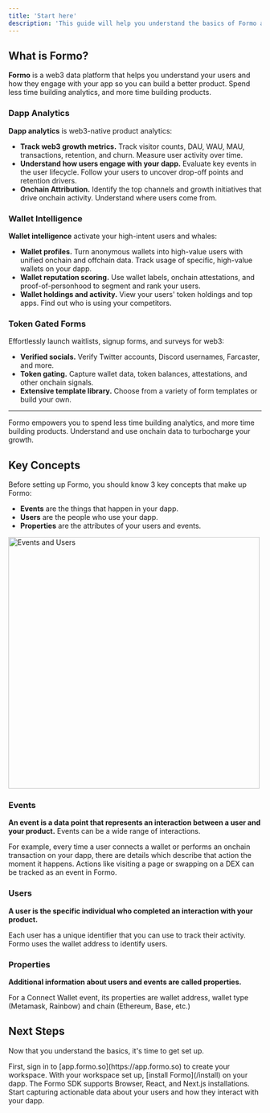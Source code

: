```yaml
---
title: 'Start here'
description: 'This guide will help you understand the basics of Formo and how to get started. '
---
```


## What is Formo?

**Formo** is a web3 data platform that helps you understand your users and how they engage with your app so you can build a better product. Spend less time building analytics, and more time building products.


### Dapp Analytics

**Dapp analytics** is web3-native product analytics: 

- **Track web3 growth metrics.** Track visitor counts, DAU, WAU, MAU, transactions, retention, and churn. Measure user activity over time.
- **Understand how users engage with your dapp.** Evaluate key events in the user lifecycle. Follow your users to uncover drop-off points and retention drivers.
- **Onchain Attribution.** Identify the top channels and growth initiatives that drive onchain activity. Understand where users come from. 

### Wallet Intelligence

**Wallet intelligence** activate your high-intent users and whales:

-   **Wallet profiles.** Turn anonymous wallets into high-value users with unified onchain and offchain data. Track usage of specific, high-value wallets on your dapp. 
-   **Wallet reputation scoring.** Use wallet labels, onchain attestations, and proof-of-personhood to segment and rank your users.
-   **Wallet holdings and activity.** View your users' token holdings and top apps. Find out who is using your competitors.

### Token Gated Forms

Effortlessly launch waitlists, signup forms, and surveys for web3:

-   **Verified socials.** Verify Twitter accounts, Discord usernames, Farcaster, and more.
-   **Token gating.** Capture wallet data, token balances, attestations, and other onchain signals.
-   **Extensive template library.** Choose from a variety of form templates or build your own.

----

Formo empowers you to spend less time building analytics, and more time building products. Understand and use onchain data to turbocharge your growth. 

## Key Concepts

Before setting up Formo, you should know 3 key concepts that make up Formo:

- **Events** are the things that happen in your dapp.
- **Users** are the people who use your dapp.
- **Properties** are the attributes of your users and events.

<Frame>
	<img width="500" src="/images/event.avif" alt="Events and Users" />
</Frame>

### Events

**An event is a data point that represents an interaction between a user and your product.** Events can be a wide range of interactions. 

For example, every time a user connects a wallet or performs an onchain transaction on your dapp, there are details which describe that action the moment it happens. 
Actions like visiting a page or swapping on a DEX can be tracked as an event in Formo.

### Users

**A user is the specific individual who completed an interaction with your product.**

Each user has a unique identifier that you can use to track their activity. Formo uses the wallet address to identify users.

### Properties

**Additional information about users and events are called properties.**

For a Connect Wallet event, its properties are wallet address, wallet type (Metamask, Rainbow) and chain (Ethereum, Base, etc.)

## Next Steps

Now that you understand the basics, it's time to get set up.

<Steps>
  <Step title="Create a workspace">
    First, sign in to [app.formo.so](https://app.formo.so) to create your workspace.
  </Step>
  <Step title="Install Formo">
    With your workspace set up, [install Formo](/install) on your dapp. The Formo SDK supports Browser, React, and Next.js installations.
  </Step>
  <Step title="Success!">
    Start capturing actionable data about your users and how they interact with your dapp.
  </Step>
</Steps>
